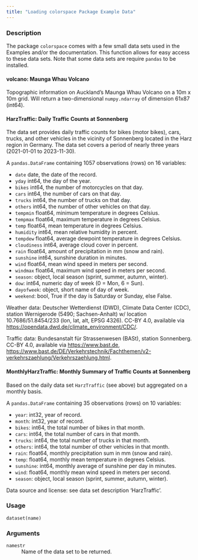 ```yaml
---
title: "Loading colorspace Package Example Data"
---
```


### Description

The package `colorspace` comes with a few small data sets used
in the Examples and/or the documentation. This function allows
for easy access to these data sets. Note that some data sets
are require `pandas` to be installed.

#### **volcano**: Maunga Whau Volcano

Topographic information on Auckland's Maunga Whau Volcano on 
a 10m x 10m grid. Will return a two-dimensional `numpy.ndarray`
of dimension 61x87 (int64).

#### **HarzTraffic**: Daily Traffic Counts at Sonnenberg

The data set provides daily traffic counts for bikes (motor bikes),
cars, trucks, and other vehicles in the vicinity of Sonnenberg
located in the Harz region in Germany. The data set covers
a period of nearly three years (2021-01-01 to 2023-11-30).

A `pandas.DataFrame` containing 1057 observations (rows) on 16 variables:

* `date` date, the date of the record.
* `yday` int64, the day of the year.
* `bikes` int64, the number of motorcycles on that day.
* `cars` int64, the number of cars on that day.
* `trucks` int64, the number of trucks on that day.
* `others` int64, the number of other vehicles on that day.
* `tempmin` float64, minimum temperature in degrees Celsius.
* `tempmax` float64, maximum temperature in degrees Celsius.
* `temp` float64, mean temperature in degrees Celsius.
* `humidity` int64, mean relative humidity in percent.
* `tempdew` float64, average dewpoint temperature in degrees Celsius.
* `cloudiness` int64, average cloud cover in percent.
* `rain` float64, amount of precipitation in mm (snow and rain).
* `sunshine` int64, sunshine duration in minutes.
* `wind` float64, mean wind speed in meters per second.
* `windmax` float64, maximum wind speed in meters per second.
* `season`: object, local season (sprint, summer, autumn, winter).
* `dow`: int64, numeric day of week (0 = Mon, 6 = Sun).
* `dayofweek`: object, short name of day of week.
* `weekend`: bool, True if the day is Saturday or Sunday, else False.

Weather data: Deutscher Wetterdienst (DWD), Climate Data Center (CDC),
station Wernigerode (5490; Sachsen-Anhalt) w/ location 10.7686/51.8454/233
(lon, lat, alt, EPSG 4326). CC-BY 4.0, available via
<https://opendata.dwd.de/climate_environment/CDC/>.

Traffic data: Bundesanstalt für Strassenwesen (BASt), station Sonnenberg.
CC-BY 4.0, available via <https://www.bast.de>,
<https://www.bast.de/DE/Verkehrstechnik/Fachthemen/v2-verkehrszaehlung/Verkehrszaehlung.html>.


#### **MonthlyHarzTraffic**: Monthly Summary of Traffic Counts at Sonnenberg

Based on the daily data set `HarzTraffic` (see above) but aggregated on
a monthly basis.

A `pandas.DataFrame` containing 35 observations (rows) on 10 variables:

* `year`: int32, year of record.
* `month`: int32, year of record.
* `bikes`: int64, the total number of bikes in that month.
* `cars`: int64, the total number of cars in that month.
* `trucks`: int64, the total number of trucks in that month.
* `others`: int64, the total number of other vehicles in that month.
* `rain`: float64, monthly precipitation sum in mm (snow and rain).
* `temp`: float64, monthly mean temperature in degrees Celsius.
* `sunshine`: int64, monthly average of sunshine per day in minutes.
* `wind`: float64, monthly mean wind speed in meters per second.
* `season`: object, local season (sprint, summer, autumn, winter).

Data source and license: see data set description 'HarzTraffic'.

### Usage

<pre><code class='language-python'>dataset(name)</code></pre>

### Arguments

<dl class="pyp-list param-list">
  <dt style = "white-space: nowrap; font-family: monospace; vertical-align: top">
   <code id="colorspace.datasets.dataset:name">name</code><code class="argument-class">str</code>
  </dt>
 <dd>Name of the data set to be returned.</dd>
</dl>
